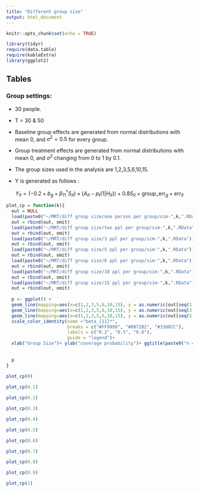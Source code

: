 ```yaml
---
title: "Different group size"
output: html_document
---
```


```r
knitr::opts_chunk$set(echo = TRUE)

library(tidyr)
require(data.table)
require(kableExtra)
library(ggplot2)
```


## Tables

### Group settings: 

+ 30 people. 

+ T = 30 & 50

+ Baseline group effects are generated from normal distributions with mean 0, and $\sigma^2 = 0.5$ for every group.

+ Group treatment effects are generated from normal distributions with mean 0, and $\sigma^2$ changing from 0 to 1 by 0.1.

+ The group sizes used in the analysis are 1,2,3,5,6,10,15. 

+ Y is generated as follows : 


$$
Y_{it} = (-0.2 + b_g + \beta_{11}^*S_{it}) \times (A_{it} -p_t(1|H_{it})) + 0.8 S_{it} + \text{group_err}_g +\text{err}_{it}
$$




```r
plot_cp = function(k){
  out = NULL
  load(paste0("~/MRT/diff group size/one person per group/sim-",k,".RData"))
  out = rbind(out, omit)
  load(paste0("~/MRT/diff group size/two ppl per group/sim-",k,".RData"))
  out = rbind(out, omit)
  load(paste0("~/MRT/diff group size/3 ppl per group/sim-",k,".RData"))
  out = rbind(out, omit)
  load(paste0("~/MRT/diff group size/5 ppl per group/sim-",k,".RData"))
  out = rbind(out, omit)
  load(paste0("~/MRT/diff group size/6 ppl per group/sim-",k,".RData"))
  out = rbind(out, omit)
  load(paste0("~/MRT/diff group size/10 ppl per group/sim-",k,".RData"))
  out = rbind(out, omit)
  load(paste0("~/MRT/diff group size/15 ppl per group/sim-",k,".RData"))
  out = rbind(out, omit)
  
  p <- ggplot() +
  geom_line(mapping=aes(x=c(1,2,3,5,6,10,15), y = as.numeric(out[seq(1,37,6),"cpc"]),color = "#FF9999"),size = 1)+ 
  geom_line(mapping=aes(x=c(1,2,3,5,6,10,15), y = as.numeric(out[seq(3,39,6),"cpc"]),color = "#0072B2"),size = 1)+ 
  geom_line(mapping=aes(x=c(1,2,3,5,6,10,15), y = as.numeric(out[seq(5,41,6),"cpc"]),color = "#3300CC"),size = 1)+ 
  scale_color_identity(name ="beta_{11}*",
                       breaks = c("#FF9999", "#0072B2", "#3300CC"), 
                       labels = c("0.2", "0.5", "0.8"), 
                       guide = "legend")+ 
  xlab("Group Size")+ ylab("coverage probability")+ ggtitle(paste0("n =30, T = 30 with b_gs' variance equals to ",k))
  
  
  p
}
  
plot_cp(0)

```



```r
plot_cp(0.1)
```

```r
plot_cp(0.2)
```

```r
plot_cp(0.3)
```


```r
plot_cp(0.4)
```

```r
plot_cp(0.5)
```

```r
plot_cp(0.6)
```


```r
plot_cp(0.7)
```


```r
plot_cp(0.8)
```

```r
plot_cp(0.9)
```

```r
plot_cp(1)
```

